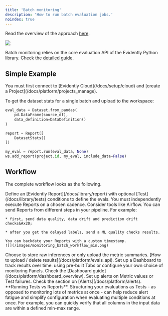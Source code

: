 ```yaml
---
title: 'Batch monitoring'
description: 'How to run batch evaluation jobs.'
noindex: true
---
```


Read the overview of the approach [here](/docs/platform/monitoring_overview).

![](/images/monitoring_flow_batch.png)

Batch monitoring relies on the core evaluation API of the Evidently Python library. Check the [detailed guide](/docs/library/evaluations_overview).

## Simple Example

<Tip>
  You must first connect to [Evidently Cloud](/docs/setup/cloud) and [create a Project](/docs/platform/projects_manage).
</Tip>

To get the dataset stats for a single batch and upload to the workspace:

```python
eval_data = Dataset.from_pandas(
    pd.DataFrame(source_df),
    data_definition=DataDefinition()
)

report = Report([
    DatasetStats()
])

my_eval = report.run(eval_data, None)
ws.add_report(project.id, my_eval, include_data=False)
```

## Workflow

The complete workflow looks as the following.

<Steps>
  <Step title="Configure the metrics">
    Define an [Evidently Report](/docs/library/report) with optional [Test](/docs/library/tests) conditions to define the evals.
  </Step>

  <Step title="Run the evals">
    You must independently execute Reports on a chosen cadence. Consider tools like Airflow. You can send Reports from different steps in your pipeline. For example:

    * first, send data quality, data drift and prediction drift checks&#x20;

    * after you get the delayed labels, send a ML quality checks results.

    You can backdate your Reports with a custom timestamp.
    ![](/images/monitoring_batch_workflow_min.png)
  </Step>

  <Step title="Upload to the platform">
    Choose to store raw inferences or only upload the metric summaries. [How to upload / delete results](/docs/platform/evals_api).
  </Step>

  <Step title="Configure the Dashboard">
    Set up a Dashboard to track results over time: using pre-built Tabs or configure your own choice of monitoring Panels. Check the [Dashboard guide](/docs/platform/dashboard_overview).
  </Step>

  <Step title="Configure alerts">
    Set up alerts on Metric values or Test failures. Check the section on [Alerts](/docs/platform/alerts).
  </Step>
</Steps>

<Tip>
  **Running Tests vs Reports**. Structuring your evaluations as Tests - as opposed to monitoring lots of metrics at once - can help reduce alert fatigue and simplify configuration when evaluating multiple conditions at once. For example, you can quickly verify that all columns in the input data are within a defined min-max range.
</Tip>